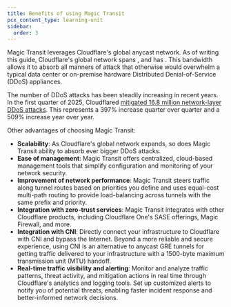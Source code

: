 ```yaml
---
title: Benefits of using Magic Transit
pcx_content_type: learning-unit
sidebar:
  order: 3
---
```



Magic Transit leverages Cloudflare's global anycast network. As of writing this guide, Cloudflare's global network spans <PublicStats id="data_center_cities" />, and has <PublicStats id="total_bandwidth" />. This bandwidth allows it to absorb all manners of attack that otherwise would overwhelm a typical data center or on-premise hardware Distributed Denial-of-Service (DDoS) appliances.

The number of DDoS attacks has been steadily increasing in recent years. In the first quarter of 2025, Cloudflared [mitigated 16.8 million network-layer DDoS attacks](https://blog.cloudflare.com/ddos-threat-report-for-2025-q1/#ddos-attacks-in-numbers). This represents a 397% increase quarter over quarter and a 509% increase year over year.

Other advantages of choosing Magic Transit:

- **Scalability**: As Cloudflare's global network expands, so does Magic Transit ability to absorb ever bigger DDoS attacks.
- **Ease of management**: Magic Transit offers centralized, cloud-based management tools that simplify configuration and monitoring of your network security.
- **Improvement of network performance**: Magic Transit steers traffic along tunnel routes based on priorities you define and uses equal-cost multi-path routing to provide load-balancing across tunnels with the same prefix and priority.
- **Integration with zero-trust services**: Magic Transit integrates with other Cloudflare products, including Cloudflare One's SASE offerings, Magic Firewall, and more.
- **Integration with CNI**: Directly connect your infrastructure to Cloudflare with CNI and bypass the Internet. Beyond a more reliable and secure experience, using CNI is an alternative to anycast GRE tunnels for getting traffic delivered to your infrastructure with a 1500-byte maximum transmission unit (MTU) handoff.
- **Real-time traffic visibility and alerting**: Monitor and analyze traffic patterns, threat activity, and mitigation actions in real time through Cloudflare's analytics and logging tools. Set up customized alerts to notify you of potential threats, enabling faster incident response and better-informed network decisions.
